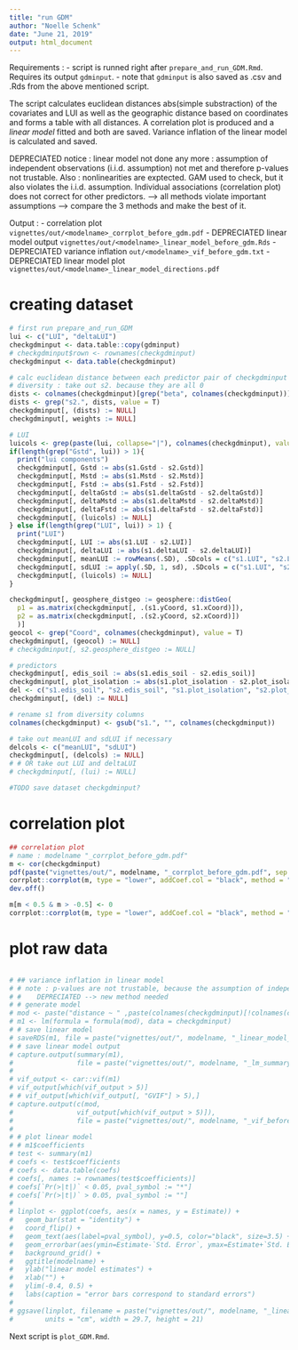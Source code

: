 ```yaml
---
title: "run GDM"
author: "Noelle Schenk"
date: "June 21, 2019"
output: html_document
---
```

Requirements : 
- script is runned right after `prepare_and_run_GDM.Rmd`. Requires its output `gdminput`.
    - note that `gdminput` is also saved as .csv and .Rds from the above mentioned script.

The script calculates euclidean distances abs(simple substraction) of the covariates and LUI as well as the geographic distance based on coordinates and forms a table with all distances. A correlation plot is produced and a *linear model* fitted and both are saved. Variance inflation of the linear model is calculated and saved.

DEPRECIATED notice : linear model not done any more : assumption of independent observations (i.i.d. assumption) not met and therefore p-values not trustable. Also : nonlinearities are exptected.
GAM used to check, but it also violates the i.i.d. assumption.
Individual associations (correlation plot) does not correct for other predictors.
--> all methods violate important assumptions --> compare the 3 methods and make the best of it.

Output : 
- correlation plot `vignettes/out/<modelname>_corrplot_before_gdm.pdf`
- DEPRECIATED linear model output `vignettes/out/<modelname>_linear_model_before_gdm.Rds`
- DEPRECIATED variance inflation `out/<modelname>_vif_before_gdm.txt`
- DEPRECIATED linear model plot `vignettes/out/<modelname>_linear_model_directions.pdf`

# creating dataset
```r
# first run prepare_and_run_GDM
lui <- c("LUI", "deltaLUI")
checkgdminput <- data.table::copy(gdminput)
# checkgdminput$rown <- rownames(checkgdminput)
checkgdminput <- data.table(checkgdminput)

# calc euclidean distance between each predictor pair of checkgdminput
# diversity : take out s2. because they are all 0
dists <- colnames(checkgdminput)[grep("beta", colnames(checkgdminput))]
dists <- grep("s2.", dists, value = T)
checkgdminput[, (dists) := NULL]
checkgdminput[, weights := NULL]

# LUI
luicols <- grep(paste(lui, collapse="|"), colnames(checkgdminput), value=TRUE)
if(length(grep("Gstd", lui)) > 1){
  print("lui components")
  checkgdminput[, Gstd := abs(s1.Gstd - s2.Gstd)]
  checkgdminput[, Mstd := abs(s1.Mstd - s2.Mstd)]
  checkgdminput[, Fstd := abs(s1.Fstd - s2.Fstd)]
  checkgdminput[, deltaGstd := abs(s1.deltaGstd - s2.deltaGstd)]
  checkgdminput[, deltaMstd := abs(s1.deltaMstd - s2.deltaMstd)]
  checkgdminput[, deltaFstd := abs(s1.deltaFstd - s2.deltaFstd)]
  checkgdminput[, (luicols) := NULL]
} else if(length(grep("LUI", lui)) > 1) {
  print("LUI")
  checkgdminput[, LUI := abs(s1.LUI - s2.LUI)]
  checkgdminput[, deltaLUI := abs(s1.deltaLUI - s2.deltaLUI)]
  checkgdminput[, meanLUI := rowMeans(.SD), .SDcols = c("s1.LUI", "s2.LUI")]
  checkgdminput[, sdLUI := apply(.SD, 1, sd), .SDcols = c("s1.LUI", "s2.LUI")]
  checkgdminput[, (luicols) := NULL]
}

checkgdminput[, geosphere_distgeo := geosphere::distGeo(
  p1 = as.matrix(checkgdminput[, .(s1.yCoord, s1.xCoord)]),
  p2 = as.matrix(checkgdminput[, .(s2.yCoord, s2.xCoord)])
  )]
geocol <- grep("Coord", colnames(checkgdminput), value = T)
checkgdminput[, (geocol) := NULL]
# checkgdminput[, s2.geosphere_distgeo := NULL]

# predictors
checkgdminput[, edis_soil := abs(s1.edis_soil - s2.edis_soil)]
checkgdminput[, plot_isolation := abs(s1.plot_isolation - s2.plot_isolation)]
del <- c("s1.edis_soil", "s2.edis_soil", "s1.plot_isolation", "s2.plot_isolation", "s1.geosphere_distgeo", "s2.geosphere_distgeo")
checkgdminput[, (del) := NULL]

# rename s1 from diversity columns
colnames(checkgdminput) <- gsub("s1.", "", colnames(checkgdminput))

# take out meanLUI and sdLUI if necessary
delcols <- c("meanLUI", "sdLUI")
checkgdminput[, (delcols) := NULL]
# # OR take out LUI and deltaLUI
# checkgdminput[, (lui) := NULL]

#TODO save dataset checkgdminput?
```

# correlation plot
```r
## correlation plot
# name : modelname "_corrplot_before_gdm.pdf"
m <- cor(checkgdminput)
pdf(paste("vignettes/out/", modelname, "_corrplot_before_gdm.pdf", sep = ""), paper = "a4r")
corrplot::corrplot(m, type = "lower", addCoef.col = "black", method = "color", diag = F, tl.srt = 50, tl.col = "black", order = "hclust", tl.cex = 0.5, cl.cex = 0.3, number.cex = 0.25)
dev.off()

m[m < 0.5 & m > -0.5] <- 0
corrplot::corrplot(m, type = "lower", addCoef.col = "black", method = "color", diag = F, tl.srt = 10, tl.col = "black", order = "hclust", tl.cex = 0.5, cl.cex = 0.3, number.cex = 0.3)
```

# plot raw data
```r

```

```r
# ## variance inflation in linear model
# # note : p-values are not trustable, because the assumption of independent observations is  not met! (matrix correlation)
# #    DEPRECIATED --> new method needed
# # generate model
# mod <- paste("distance ~ " ,paste(colnames(checkgdminput)[!colnames(checkgdminput) %in% c("distance")], collapse = " + "))
# m1 <- lm(formula = formula(mod), data = checkgdminput)
# # save linear model
# saveRDS(m1, file = paste("vignettes/out/", modelname, "_linear_model_before_gdm.Rds", sep = ""))
# # save linear model output
# capture.output(summary(m1),
#                file = paste("vignettes/out/", modelname, "_lm_summary.txt"))
# 
# vif_output <- car::vif(m1)
# vif_output[which(vif_output > 5)]
# # vif_output[which(vif_output[, "GVIF"] > 5),]
# capture.output(c(mod,
#                vif_output[which(vif_output > 5)]),
#                file = paste("vignettes/out/", modelname, "_vif_before_gdm.txt", sep = ""))
# 
# # plot linear model
# # m1$coefficients
# test <- summary(m1)
# coefs <- test$coefficients
# coefs <- data.table(coefs)
# coefs[, names := rownames(test$coefficients)]
# coefs[`Pr(>|t|)` < 0.05, pval_symbol := "*"]
# coefs[`Pr(>|t|)` > 0.05, pval_symbol := ""]
# 
# linplot <- ggplot(coefs, aes(x = names, y = Estimate)) +
#   geom_bar(stat = "identity") +
#   coord_flip() +
#   geom_text(aes(label=pval_symbol), y=0.5, color="black", size=3.5) +
#   geom_errorbar(aes(ymin=Estimate-`Std. Error`, ymax=Estimate+`Std. Error`), width=.2, color = "red") +
#   background_grid() +
#   ggtitle(modelname) +
#   ylab("linear model estimates") +
#   xlab("") +
#   ylim(-0.4, 0.5) +
#   labs(caption = "error bars correspond to standard errors")
# 
# ggsave(linplot, filename = paste("vignettes/out/", modelname, "_linear_model_directions.pdf", sep = ""), dpi = 400,
#        units = "cm", width = 29.7, height = 21)
```





Next script is `plot_GDM.Rmd`.